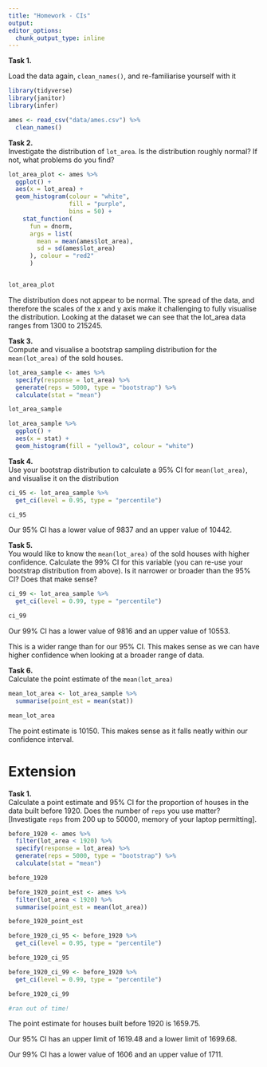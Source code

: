 ```yaml
---
title: "Homework - CIs"
output:
editor_options: 
  chunk_output_type: inline
---
```


**Task 1.**  

Load the data again, `clean_names()`, and re-familiarise yourself with it

```r

library(tidyverse)
library(janitor)
library(infer)

ames <- read_csv("data/ames.csv") %>% 
  clean_names()

```

**Task 2.**  
Investigate the distribution of `lot_area`. Is the distribution roughly normal? If not, what problems do you find?

```r

lot_area_plot <- ames %>% 
  ggplot() +
  aes(x = lot_area) +
  geom_histogram(colour = "white",
                 fill = "purple",
                 bins = 50) +
    stat_function(
      fun = dnorm,
      args = list(
        mean = mean(ames$lot_area),
        sd = sd(ames$lot_area)
      ), colour = "red2"
      )


lot_area_plot

```

The distribution does not appear to be normal. The spread of the data, and therefore the scales of the x and y axis make it challenging to fully visualise the distribution. Looking at the dataset we can see that the lot_area data ranges from 1300 to 215245.


**Task 3.**  
Compute and visualise a bootstrap sampling distribution for the `mean(lot_area)` of the sold houses.

```r

lot_area_sample <- ames %>% 
  specify(response = lot_area) %>%  
  generate(reps = 5000, type = "bootstrap") %>%
  calculate(stat = "mean")

lot_area_sample

lot_area_sample %>% 
  ggplot() +
  aes(x = stat) +
  geom_histogram(fill = "yellow3", colour = "white")

```



**Task 4.**  
Use your bootstrap distribution to calculate a $95\%$ CI for `mean(lot_area)`, and visualise it on the distribution

```r

ci_95 <- lot_area_sample %>% 
  get_ci(level = 0.95, type = "percentile")

ci_95

```

Our 95% CI has a lower value of 9837 and an upper value of 10442.

**Task 5.**  
You would like to know the `mean(lot_area)` of the sold houses with higher confidence. Calculate the $99\%$ CI for this variable (you can re-use your bootstrap distribution from above). Is it narrower or broader than the $95\%$ CI? Does that make sense?

```r

ci_99 <- lot_area_sample %>% 
  get_ci(level = 0.99, type = "percentile")

ci_99

```

Our 99% CI has a lower value of 9816 and an upper value of 10553.

This is a wider range than for our 95% CI. This makes sense as we can have higher confidence when looking at a broader range of data. 


**Task 6.**  
Calculate the point estimate of the `mean(lot_area)`

```r

mean_lot_area <- lot_area_sample %>% 
  summarise(point_est = mean(stat))

mean_lot_area

```

The point estimate is 10150. This makes sense as it falls neatly within our confidence interval. 

# Extension

**Task 1.**  
Calculate a point estimate and $95\%$ CI for the proportion of houses in the data built before 1920.  Does the number of `reps` you use matter? [Investigate `reps` from $200$ up to $50000$, memory of your laptop permitting].

```r

before_1920 <- ames %>% 
  filter(lot_area < 1920) %>% 
  specify(response = lot_area) %>%
  generate(reps = 5000, type = "bootstrap") %>%
  calculate(stat = "mean")

before_1920

before_1920_point_est <- ames %>% 
  filter(lot_area < 1920) %>%
  summarise(point_est = mean(lot_area))

before_1920_point_est

before_1920_ci_95 <- before_1920 %>% 
  get_ci(level = 0.95, type = "percentile")

before_1920_ci_95

before_1920_ci_99 <- before_1920 %>% 
  get_ci(level = 0.99, type = "percentile")

before_1920_ci_99

#ran out of time! 


```
The point estimate for houses built before 1920 is 1659.75.

Our 95% CI has an upper limit of 1619.48 and a lower limit of 1699.68.

Our 99% CI has a lower value of 1606 and an upper value of 1711.










